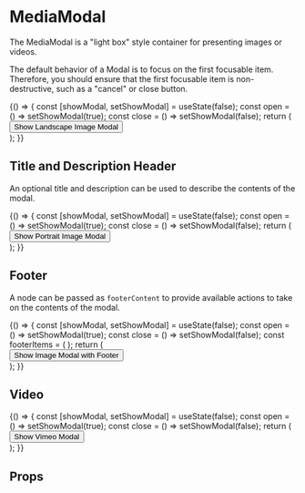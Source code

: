 
<Meta title="Components/MediaModal/Overview" component={MediaModal} />

# MediaModal

The MediaModal is a "light box" style container for presenting images or videos.

The default behavior of a Modal is to focus on the first focusable item.
Therefore, you should ensure that the first focusable item is non-destructive, such as a "cancel" or close button.

<Canvas>
  <Story name="Landscape Image">
    {() => {
      const [showModal, setShowModal] = useState(false);
      const open = () => setShowModal(true);
      const close = () => setShowModal(false);
      return (
        <div>
          <Button variant="light" onClick={open}>
            Show Landscape Image Modal
          </Button>
          <MediaModal isOpen={showModal} onDismiss={close}>
            <img src="images/wes-hicks-6rNitHsIU3c-unsplash.jpg" alt="" />
          </MediaModal>
        </div>
      );
    }}
  </Story>
</Canvas>

## Title and Description Header

An optional title and description can be used to describe the contents of the modal.

<Canvas>
  <Story name="Portrait Image with Header">
    {() => {
      const [showModal, setShowModal] = useState(false);
      const open = () => setShowModal(true);
      const close = () => setShowModal(false);
      return (
        <div>
          <Button variant="light" onClick={open}>
            Show Portrait Image Modal
          </Button>
          <MediaModal
            title="clement-duguerre-HP0En6B1Db8-unsplash.jpg"
            description="Site Survey - Roof"
            isOpen={showModal}
            onDismiss={close}
          >
            <img
              src="images/clement-duguerre-HP0En6B1Db8-unsplash.jpg"
              alt=""
              style={{
                objectFit: 'contain',
                height: 'calc(100vh - var(--size-height-2xl))',
                width: 'auto',
              }}
            />
          </MediaModal>
        </div>
      );
    }}
  </Story>
</Canvas>

## Footer

A node can be passed as `footerContent` to provide available actions to take on the contents of the modal.

<Canvas>
  <Story name="With Footer">
    {() => {
      const [showModal, setShowModal] = useState(false);
      const open = () => setShowModal(true);
      const close = () => setShowModal(false);
      const footerItems = (
        <Box direction="row" childGap="lg" fontSize="lg">
          <Box as="a" color="white" href="/images/wes-hicks-6rNitHsIU3c-unsplash.jpg" download>
            <Icon name="download" />
          </Box>
          <Box
            as="a"
            color="white"
            href="/images/wes-hicks-6rNitHsIU3c-unsplash.jpg"
            target="_blank"
          >
            <Icon name="launch-app" />
          </Box>
        </Box>
      );
      return (
        <div>
          <Button variant="light" onClick={open}>
            Show Image Modal with Footer
          </Button>
          <MediaModal isOpen={showModal} onDismiss={close} footerContent={footerItems}>
            <img src="images/wes-hicks-6rNitHsIU3c-unsplash.jpg" alt="" />
          </MediaModal>
        </div>
      );
    }}
  </Story>
</Canvas>

## Video

<Canvas>
  <Story name="Vimeo Video">
    {() => {
      const [showModal, setShowModal] = useState(false);
      const open = () => setShowModal(true);
      const close = () => setShowModal(false);
      return (
        <div>
          <Button variant="light" onClick={open}>
            Show Vimeo Modal
          </Button>
          <MediaModal isOpen={showModal} onDismiss={close}>
            <Box display="block" width="90vw" maxWidth="5xl">
              <Vimeo vimeoId="595469877" />
            </Box>
          </MediaModal>
        </div>
      );
    }}
  </Story>
</Canvas>

## Props

<ArgsTable of={MediaModal} />
